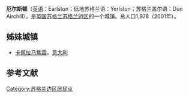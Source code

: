 {{Infobox settlement
| name                    = 厄尔斯顿
| native_name             = Earlston
| settlement_type         = 城镇
| image_skyline           = Main Street, Earlston.jpg
| imagesize               = 
| image_caption           = 厄尔斯顿主街
| image_flag              = 
| flag_size               = 
| image_shield            = 
| shield_size             = 
| pushpin_map             = Scotland
| pushpin_label_position  = 
| pushpin_map_caption     = 在苏格兰的位置
| latd  =55.633 |latm  =  |lats  = |latNS  = N 
| longd =2.667 |longm = |longs = |longEW = W 
| coordinates_type        = region:ES_type:city
| coordinates_display     = inline,title
| subdivision_type        = 国家
| subdivision_name        = 英国
| subdivision_type1       = [[英国行政区划|组成国]]
| subdivision_name1       = [[苏格兰|苏格兰]]
| subdivision_type2       = [[苏格兰行政区划|单一管理区]]
| subdivision_name2       = [[苏格兰边区|苏格兰边区]]
| area_total_km2          =  
| elevation_m             =  
| population_total        = 2710
| population_as_of        = 2006年
| population_density_km2  =  
| website                 = 
| footnotes               = 
}}
'''厄尔斯顿'''（[[英语|英语]]：Earlston；低地苏格兰语：Yerlston；苏格兰盖尔语：Dùn Airchill），是[[英国|英国]][[苏格兰|苏格兰]][[苏格兰边区|苏格兰边区]]的一个城镇。总人口1,978（2001年）。

==姊妹城镇==
* [[卡佩拉马焦雷|卡佩拉马焦雷]]，[[意大利|意大利]]

==参考文献==
{{reflist}}

[[Category:苏格兰边区居民点|Category:苏格兰边区居民点]]